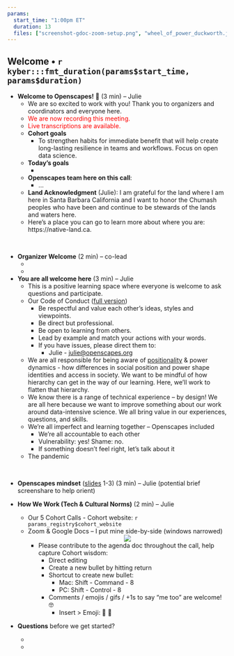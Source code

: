 ```yaml
---
params:
  start_time: "1:00pm ET"
  duration: 13
  files: ["screenshot-gdoc-zoom-setup.png", "wheel_of_power_duckworth.jpg"]
---
```


## Welcome • `r kyber:::fmt_duration(params$start_time, params$duration)`

- **Welcome to Openscapes!** 👋 (3 min) – Julie
  - We are so excited to work with you! Thank you to organizers and coordinators and everyone here.
  - <font color="red">We are now recording this meeting.</font> 
  - <font color="red">Live transcriptions are available.</font>
  - **Cohort goals**
    - To strengthen habits for immediate benefit that will help create long-lasting resilience in teams and workflows. Focus on open data science. 
  - **Today’s goals**
    - ‎
  - **Openscapes team here on this call**: 
    - ...
  - **Land Acknowledgment** (Julie): I am grateful for the land where I am here in Santa Barbara California and I want to honor the Chumash peoples who have been and continue to be stewards of the lands and waters here.
  - Here’s a place you can go to learn more about where you are: https://native-land.ca. 
  
‎

- **Organizer Welcome** (2 min) – co-lead
  - ‎
  - 
‎
- **You are all welcome here** (3 min) – Julie
  - This is a positive learning space where everyone is welcome to ask questions and participate.
  - Our Code of Conduct ([full version](https://www.openscapes.org/code-of-conduct/))
    - Be respectful and value each other’s ideas, styles and viewpoints.
    - Be direct but professional.
    - Be open to learning from others.
    - Lead by example and match your actions with your words.
    - If you have issues, please direct them to:
      - Julie - [julie@openscapes.org](mailto:julie@openscapes.org)
  - We are all responsible for being aware of [positionality](https://indigenousinitiatives.ctlt.ubc.ca/classroom-climate/positionality-and-intersectionality/) & power dynamics - how differences in social position and power shape identities and access in society. We want to be mindful of how hierarchy can get in the way of our learning. Here, we’ll work to flatten that hierarchy.
  - We know there is a range of technical experience – by design! We are all here because we want to improve something about our work around data-intensive science. We all bring value in our experiences, questions, and skills.
  - We’re all imperfect and learning together – Openscapes included
    - We're all accountable to each other
    - Vulnerability: yes! Shame: no.
    - If something doesn’t feel right, let’s talk about it
  - The pandemic 
  
‎

- **Openscapes mindset** ([slides](https://docs.google.com/presentation/d/1giEW0EIYVnxneGpOBSJnEqg-1CVBUGrbH8Z5gawdeBc/edit#slide=id.p) 1-3) (3 min) – Julie (potential brief screenshare to help orient)

- **How We Work (Tech & Cultural Norms)** (2 min) – Julie 
  - Our 5 Cohort Calls - Cohort website: `r params_registry$cohort_website`
  - Zoom & Google Docs – I put mine side-by-side (windows narrowed)
<center>![](screenshot-gdoc-zoom-setup.png)</center>
    - Please contribute to the agenda doc throughout the call, help capture Cohort wisdom:
      - Direct editing
      - Create a new bullet by hitting return
      - Shortcut to create new bullet:
        - Mac: Shift - Command - 8
        - PC: Shift - Control - 8
      - Comments / emojis / gifs / +1s to say “me too” are welcome! 🤓
        - Insert > Emoji: 🦑 🎉
- **Questions** before we get started?
    -  
    - 
    
